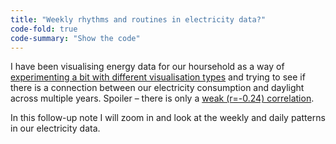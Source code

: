 ```yaml
---
title: "Weekly rhythms and routines in electricity data?"
code-fold: true
code-summary: "Show the code"
---
```


I have been visualising energy data for our hoursehold as a way of [experimenting a bit with different visualisation types](/notes/electricity-data-visualisation-experiments.qmd) and trying to see if there is a connection between our electricity consumption and daylight across multiple years. Spoiler -- there is only a [weak (r=-0.24) correlation](/notes/annual-rhythms-in-electricity-consumption.qmd). 

In this follow-up note I will zoom in and look at the weekly and daily patterns in our electricity data.
